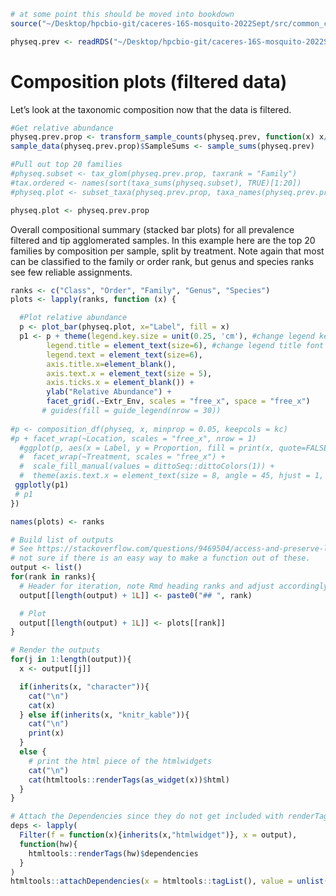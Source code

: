 ```r
# at some point this should be moved into bookdown
source("~/Desktop/hpcbio-git/caceres-16S-mosquito-2022Sept/src/common_code.R", local = knitr::knit_global())
```

```r
physeq.prev <- readRDS("~/Desktop/hpcbio-git/caceres-16S-mosquito-2022Sept/results/phyloseq.prevfiltered.RDS")
```

# Composition plots (filtered data)

Let's look at the taxonomic composition now that the data is filtered. 

```r
#Get relative abundance
physeq.prev.prop <- transform_sample_counts(physeq.prev, function(x) x/sum(x) )
sample_data(physeq.prev.prop)$SampleSums <- sample_sums(physeq.prev)

#Pull out top 20 families
#physeq.subset <- tax_glom(physeq.prev.prop, taxrank = "Family")
#tax.ordered <- names(sort(taxa_sums(physeq.subset), TRUE)[1:20])
#physeq.plot <- subset_taxa(physeq.prev.prop, taxa_names(physeq.prev.prop) %in% tax.ordered)

physeq.plot <- physeq.prev.prop
```

Overall compositional summary (stacked bar plots) for all prevalence filtered and tip agglomerated samples.  In this example here are the top 20 families by composition per sample, split by treatment.  Note again that most can be classified to the family or order rank, but genus and species ranks see few reliable assignments.

```r
ranks <- c("Class", "Order", "Family", "Genus", "Species")
plots <- lapply(ranks, function (x) { 

  #Plot relative abundance
  p <- plot_bar(physeq.plot, x="Label", fill = x)
  p1 <- p + theme(legend.key.size = unit(0.25, 'cm'), #change legend key size
        legend.title = element_text(size=6), #change legend title font size
        legend.text = element_text(size=6),
        axis.title.x=element_blank(),
        axis.text.x = element_text(size = 5),
        axis.ticks.x = element_blank()) +
        ylab("Relative Abundance") +
        facet_grid(.~Extr_Env, scales = "free_x", space = "free_x")
       # guides(fill = guide_legend(nrow = 30))
  
#p <- composition_df(physeq, x, minprop = 0.05, keepcols = kc)
#p + facet_wrap(~Location, scales = "free_x", nrow = 1)
  #ggplot(p, aes(x = Label, y = Proportion, fill = print(x, quote=FALSE))) + geom_col() + 
  #  facet_wrap(~Treatment, scales = "free_x") + 
  #  scale_fill_manual(values = dittoSeq::dittoColors(1)) +
  #  theme(axis.text.x = element_text(size = 8, angle = 45, hjust = 1, vjust = 0.5))
 ggplotly(p1)
 # p1
})

names(plots) <- ranks

# Build list of outputs
# See https://stackoverflow.com/questions/9469504/access-and-preserve-list-names-in-lapply-function for example
# not sure if there is an easy way to make a function out of these.
output <- list()
for(rank in ranks){
  # Header for iteration, note Rmd heading ranks and adjust accordingly
  output[[length(output) + 1L]] <- paste0("## ", rank)

  # Plot
  output[[length(output) + 1L]] <- plots[[rank]]
}

# Render the outputs
for(j in 1:length(output)){
  x <- output[[j]]

  if(inherits(x, "character")){
    cat("\n")
    cat(x)
  } else if(inherits(x, "knitr_kable")){
    cat("\n")
    print(x)
  }
  else {
    # print the html piece of the htmlwidgets
    cat("\n")
    cat(htmltools::renderTags(as_widget(x))$html)
  }
}
```

```r
# Attach the Dependencies since they do not get included with renderTags(...)$html
deps <- lapply(
  Filter(f = function(x){inherits(x,"htmlwidget")}, x = output),
  function(hw){
    htmltools::renderTags(hw)$dependencies
  }
)
htmltools::attachDependencies(x = htmltools::tagList(), value = unlist(deps,recursive=FALSE))
```
